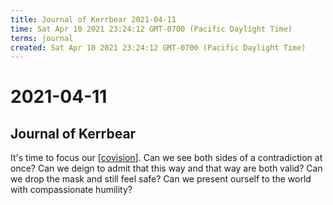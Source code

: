 ```yaml
---
title: Journal of Kerrbear 2021-04-11
time: Sat Apr 10 2021 23:24:12 GMT-0700 (Pacific Daylight Time)
terms: journal
created: Sat Apr 10 2021 23:24:12 GMT-0700 (Pacific Daylight Time)
---
```


# 2021-04-11

## Journal of Kerrbear

It's time to focus our [[covision]]. Can we see both sides of a contradiction at once? Can we deign to admit that this way and that way are both valid? Can we drop the mask and still feel safe? Can we present ourself to the world with compassionate humility?

[//begin]: # 'Autogenerated link references for markdown compatibility'
[covision]: covision 'Covision'
[//end]: # 'Autogenerated link references'

